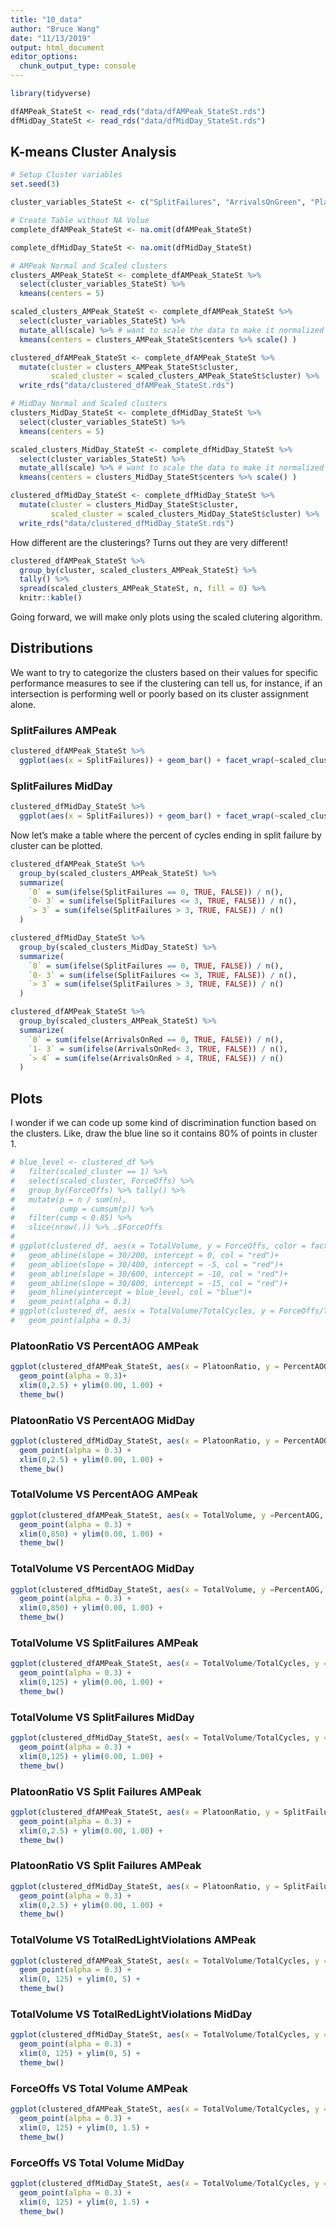 ```yaml
---
title: "10_data"
author: "Bruce Wang"
date: "11/13/2019"
output: html_document
editor_options: 
  chunk_output_type: console
---
```


```r
library(tidyverse)
```

```r
dfAMPeak_StateSt <- read_rds("data/dfAMPeak_StateSt.rds")
dfMidDay_StateSt <- read_rds("data/dfMidDay_StateSt.rds")
```

## K-means Cluster Analysis
```r
# Setup Cluster variables
set.seed(3)

cluster_variables_StateSt <- c("SplitFailures", "ArrivalsOnGreen", "PlatoonRatio", "TotalRedLightViolations", "PercentForceOffs")

# Create Table without NA Volue
complete_dfAMPeak_StateSt <- na.omit(dfAMPeak_StateSt)

complete_dfMidDay_StateSt <- na.omit(dfMidDay_StateSt)

# AMPeak Normal and Scaled clusters
clusters_AMPeak_StateSt <- complete_dfAMPeak_StateSt %>%
  select(cluster_variables_StateSt) %>%
  kmeans(centers = 5)

scaled_clusters_AMPeak_StateSt <- complete_dfAMPeak_StateSt %>%
  select(cluster_variables_StateSt) %>%
  mutate_all(scale) %>% # want to scale the data to make it normalized for kmeans
  kmeans(centers = clusters_AMPeak_StateSt$centers %>% scale() )

clustered_dfAMPeak_StateSt <- complete_dfAMPeak_StateSt %>%
  mutate(cluster = clusters_AMPeak_StateSt$cluster,
         scaled_cluster = scaled_clusters_AMPeak_StateSt$cluster) %>% 
  write_rds("data/clustered_dfAMPeak_StateSt.rds")

# MidDay Normal and Scaled clusters
clusters_MidDay_StateSt <- complete_dfMidDay_StateSt %>%
  select(cluster_variables_StateSt) %>%
  kmeans(centers = 5)

scaled_clusters_MidDay_StateSt <- complete_dfMidDay_StateSt %>%
  select(cluster_variables_StateSt) %>%
  mutate_all(scale) %>% # want to scale the data to make it normalized for kmeans
  kmeans(centers = clusters_MidDay_StateSt$centers %>% scale() )

clustered_dfMidDay_StateSt <- complete_dfMidDay_StateSt %>%
  mutate(cluster = clusters_MidDay_StateSt$cluster,
         scaled_cluster = scaled_clusters_MidDay_StateSt$cluster) %>% 
  write_rds("data/clustered_dfMidDay_StateSt.rds")
```
How different are the clusterings? Turns out they are very different!

```r
clustered_dfAMPeak_StateSt %>%
  group_by(cluster, scaled_clusters_AMPeak_StateSt) %>%
  tally() %>%
  spread(scaled_clusters_AMPeak_StateSt, n, fill = 0) %>%
  knitr::kable()
```

Going forward, we will make only plots using the scaled clutering algorithm.

## Distributions {.tabset}

We want to try to categorize the clusters based on their values for specific performance measures to see
if the clustering can tell us, for instance, if an intersection is performing well or poorly based on
its cluster assignment alone.

### SplitFailures AMPeak
```r
clustered_dfAMPeak_StateSt %>%
  ggplot(aes(x = SplitFailures)) + geom_bar() + facet_wrap(~scaled_clusters_AMPeak_StateSt)
```

### SplitFailures MidDay
```r
clustered_dfMidDay_StateSt %>%
  ggplot(aes(x = SplitFailures)) + geom_bar() + facet_wrap(~scaled_clusters_MidDay_StateSt)
```
Now let's make a table where the percent of cycles ending in split failure by cluster can be plotted.

```r
clustered_dfAMPeak_StateSt %>%
  group_by(scaled_clusters_AMPeak_StateSt) %>%
  summarize(
    `0` = sum(ifelse(SplitFailures == 0, TRUE, FALSE)) / n(),
    `0- 3` = sum(ifelse(SplitFailures <= 3, TRUE, FALSE)) / n(),
    `> 3` = sum(ifelse(SplitFailures > 3, TRUE, FALSE)) / n()
  )

clustered_dfMidDay_StateSt %>%
  group_by(scaled_clusters_MidDay_StateSt) %>%
  summarize(
    `0` = sum(ifelse(SplitFailures == 0, TRUE, FALSE)) / n(),
    `0- 3` = sum(ifelse(SplitFailures <= 3, TRUE, FALSE)) / n(),
    `> 3` = sum(ifelse(SplitFailures > 3, TRUE, FALSE)) / n()
  )

clustered_dfAMPeak_StateSt %>%
  group_by(scaled_clusters_AMPeak_StateSt) %>%
  summarize(
    `0` = sum(ifelse(ArrivalsOnRed == 0, TRUE, FALSE)) / n(),
    `1- 3` = sum(ifelse(ArrivalsOnRed< 3, TRUE, FALSE)) / n(),
    `> 4` = sum(ifelse(ArrivalsOnRed > 4, TRUE, FALSE)) / n()
  )
```

## Plots {.tabset}

I wonder if we can code up some kind of discrimination function based on the clusters. Like, 
draw the blue line so it contains 80% of points in cluster 1.

```r
# blue_level <- clustered_df %>%
#   filter(scaled_cluster == 1) %>%
#   select(scaled_cluster, ForceOffs) %>%
#   group_by(ForceOffs) %>% tally() %>%
#   mutate(p = n / sum(n),
#          cump = cumsum(p)) %>%
#   filter(cump < 0.85) %>%
#   slice(nrow(.)) %>% .$ForceOffs
# 
# ggplot(clustered_df, aes(x = TotalVolume, y = ForceOffs, color = factor(scaled_cluster))) +
#   geom_abline(slope = 30/200, intercept = 0, col = "red")+
#   geom_abline(slope = 30/400, intercept = -5, col = "red")+
#   geom_abline(slope = 30/600, intercept = -10, col = "red")+
#   geom_abline(slope = 30/800, intercept = -15, col = "red")+
#   geom_hline(yintercept = blue_level, col = "blue")+
#   geom_point(alpha = 0.3) 
# ggplot(clustered_df, aes(x = TotalVolume/TotalCycles, y = ForceOffs/TotalCycles, color = factor(scaled_cluster))) +
#   geom_point(alpha = 0.3)
```

### PlatoonRatio VS PercentAOG AMPeak
```r
ggplot(clustered_dfAMPeak_StateSt, aes(x = PlatoonRatio, y = PercentAOG, color = factor(scaled_clusters_AMPeak_StateSt))) +
  geom_point(alpha = 0.3)+
  xlim(0,2.5) + ylim(0.00, 1.00) +
  theme_bw()

```

### PlatoonRatio VS PercentAOG MidDay
```r
ggplot(clustered_dfMidDay_StateSt, aes(x = PlatoonRatio, y = PercentAOG, color = factor(scaled_clusters_MidDay_StateSt))) +
  geom_point(alpha = 0.3) +
  xlim(0,2.5) + ylim(0.00, 1.00) +
  theme_bw()

```

### TotalVolume VS PercentAOG AMPeak
```r
ggplot(clustered_dfAMPeak_StateSt, aes(x = TotalVolume, y =PercentAOG, color = factor(scaled_clusters_AMPeak_StateSt))) +
  geom_point(alpha = 0.3) +
  xlim(0,850) + ylim(0.00, 1.00) +
  theme_bw()
```

### TotalVolume VS PercentAOG MidDay
```r
ggplot(clustered_dfMidDay_StateSt, aes(x = TotalVolume, y =PercentAOG, color = factor(scaled_clusters_MidDay_StateSt))) +
  geom_point(alpha = 0.3) + 
  xlim(0,850) + ylim(0.00, 1.00) +
  theme_bw()
```

### TotalVolume VS SplitFailures AMPeak
```r
ggplot(clustered_dfAMPeak_StateSt, aes(x = TotalVolume/TotalCycles, y = SplitFailures/TotalCycles, color = factor(scaled_clusters_AMPeak_StateSt))) +
  geom_point(alpha = 0.3) +
  xlim(0,125) + ylim(0.00, 1.00) +
  theme_bw()
```

### TotalVolume VS SplitFailures MidDay
```r
ggplot(clustered_dfMidDay_StateSt, aes(x = TotalVolume/TotalCycles, y = SplitFailures/TotalCycles, color = factor(scaled_clusters_MidDay_StateSt))) + 
  geom_point(alpha = 0.3) +
  xlim(0,125) + ylim(0.00, 1.00) +
  theme_bw()
```

### PlatoonRatio VS Split Failures AMPeak
```r
ggplot(clustered_dfAMPeak_StateSt, aes(x = PlatoonRatio, y = SplitFailures/TotalCycles, color = factor(scaled_clusters_AMPeak_StateSt))) +
  geom_point(alpha = 0.3) +
  xlim(0,2.5) + ylim(0.00, 1.00) +
  theme_bw()
```

### PlatoonRatio VS Split Failures AMPeak
```r
ggplot(clustered_dfMidDay_StateSt, aes(x = PlatoonRatio, y = SplitFailures/TotalCycles, color = factor(scaled_clusters_MidDay_StateSt))) +
  geom_point(alpha = 0.3) + 
  xlim(0,2.5) + ylim(0.00, 1.00) +
  theme_bw()
```

### TotalVolume VS TotalRedLightViolations AMPeak
```r
ggplot(clustered_dfAMPeak_StateSt, aes(x = TotalVolume/TotalCycles, y = TotalRedLightViolations/TotalCycles, color = factor(scaled_clusters_AMPeak_StateSt))) +
  geom_point(alpha = 0.3) +
  xlim(0, 125) + ylim(0, 5) +
  theme_bw()
```

### TotalVolume VS TotalRedLightViolations MidDay
```r
ggplot(clustered_dfMidDay_StateSt, aes(x = TotalVolume/TotalCycles, y = TotalRedLightViolations/TotalCycles, color = factor(scaled_clusters_MidDay_StateSt))) +
  geom_point(alpha = 0.3) +
  xlim(0, 125) + ylim(0, 5) +
  theme_bw()
```

### ForceOffs VS Total Volume AMPeak
```r
ggplot(clustered_dfAMPeak_StateSt, aes(x = TotalVolume/TotalCycles, y = PercentForceOffs, color = factor(scaled_clusters_AMPeak_StateSt))) +
  geom_point(alpha = 0.3) +
  xlim(0, 125) + ylim(0, 1.5) +
  theme_bw()
```

### ForceOffs VS Total Volume MidDay
```r
ggplot(clustered_dfMidDay_StateSt, aes(x = TotalVolume/TotalCycles, y = PercentForceOffs, color = factor(scaled_clusters_MidDay_StateSt))) +
  geom_point(alpha = 0.3) +
  xlim(0, 125) + ylim(0, 1.5) +
  theme_bw()
```

